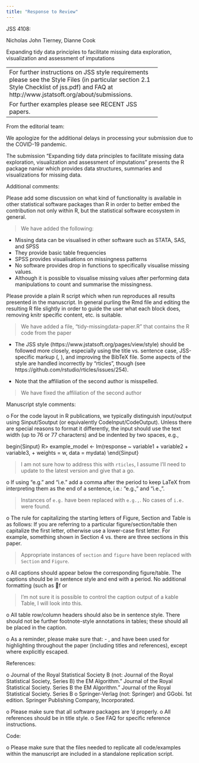 ```yaml
---
title: "Response to Review"
---
```


JSS 4108:

Nicholas John Tierney, Dianne Cook

Expanding tidy data principles to facilitate missing data exploration, visualization and assessment of imputations

---------------------------------------------------------
For further instructions on JSS style requirements please see the Style Files (in particular section 2.1 Style Checklist of jss.pdf) and FAQ at http://www.jstatsoft.org/about/submissions.

For further examples please see RECENT JSS papers.
---------------------------------------------------------

From the editorial team:

We apologize for the additional delays in processing 
your submission due to the COVID-19 pandemic.

The submission "Expanding tidy data principles to facilitate missing data
exploration, visualization and assessment of imputations" presents the R 
package naniar which provides data structures, summaries and visualizations 
for missing data.

Additional comments:

Please add some discussion on what kind of functionality is available in 
other statistical software packages than R in order to better embed the 
contribution not only within R, but the statistical software ecosystem in 
general.

> We have added the following:

- Missing data can be visualised in other software such as STATA, SAS, and SPSS
- They provide basic table frequencies
- SPSS provides visualisations on missingness patterns
- No software provides drop in functions to specifically visualise missing values.
- Although it is possible to visualise missing values after performing data manipulations to count and summarise the missingness.

Please provide a plain R script which when run reproduces all results 
presented in the manuscript. In general purling the Rmd file and editing 
the resulting R file  slightly in order to guide the user what each block 
does, removing knitr specific content,   etc. is suitable.

> We have added a file, "tidy-missingdata-paper.R" that contains the R code from the paper

* The JSS style (https://www.jstatsoft.org/pages/view/style) should be 
followed more closely, especially using the title vs. sentence case, 
JSS-specific markup (\proglang, \pkg), and improving the BibTeX file. Some 
aspects of the style are handled incorrectly by "rticles", though (see
https://github.com/rstudio/rticles/issues/254).

> 

* Note that the affiliation of the second author is misspelled.

> We have fixed the affiliation of the second author

Manuscript style comments:

o For the code layout in R publications, we typically distinguish input/output using Sinput/Soutput (or equivalently CodeInput/CodeOutput). Unless there are special reasons to format it differently, the input should use the text width (up to 76 or 77 characters) and be indented by two spaces, e.g.,

begin{Sinput}
R> example_model <- lm(response ~ variable1 + variable2 + variable3, 
+    weights = w, data = mydata)
\end{Sinput}

> I am not sure how to address this with `rticles`, I assume I'll need to update
to the latest version  and give that a go.


o If using "e.g." and "i.e." add a comma after the period to keep LaTeX from interpreting them as the end of a sentence, i.e.: "e.g., " and "i.e., ".

> Instances of `e.g.` have been replaced with `e.g.,`. No cases of `i.e.` were found.

o The rule for capitalizing the starting letters of Figure, Section and Table is as follows: If you are referring to a particular figure/section/table then capitalize the first letter, otherwise use a lower-case first letter. For example, something shown in Section 4 vs. there are three sections in this paper.

> Appropriate instances of `section` and `figure` have been replaced with `Section` and `Figure`.

o All captions should appear below the corresponding figure/table. The captions should be in sentence style and end with a period.  No additional formatting (such as \emph, f or \it) should be used for the caption.

> I'm not sure it is possible to control the caption output of a kable Table, I will look into this.

o All table row/column headers should also be in sentence style. There should not be further footnote-style annotations in tables; these should all be placed in the caption.

o As a reminder, please make sure that:
	- \proglang, \pkg and \code have been used for highlighting throughout the paper (including titles and references), except where explicitly escaped.


References:


o Journal of the Royal Statistical Society B (not: Journal of the Royal Statistical Society, Series B)
	the EM Algorithm.” Journal of the Royal Statistical Society. Series B
the EM Algorithm.” Journal of the Royal Statistical Society. Series B
o Springer-Verlag (not: Springer)
	and GGobi. 1st edition. Springer Publishing Company, Incorporated.


o Please make sure that all software packages are \cite{}'d properly.
o All references should be in title style.
o See FAQ for specific reference instructions.


Code:

o Please make sure that the files needed to replicate all code/examples within the manuscript are included in a standalone replication script.
